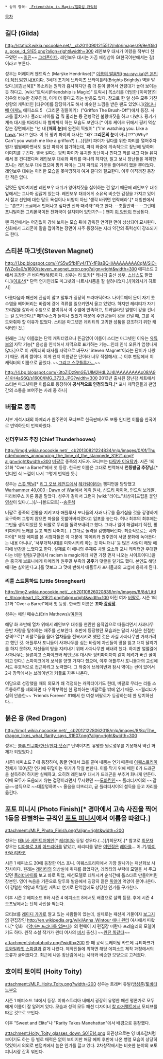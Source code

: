  * 상위 항목: [[My Little Pony: Friendship is Magic/일회성 캐릭터|]]

[[목차]]
== 길다 (Gilda) ==
http://static3.wikia.nocookie.net/__cb20110901215512/mlp/images/9/9e/Gilda_pose_id_S1E5.png?align=right&width=300
레인보우 대시가 어렸을 적부터 친구였던 ~~[[일진]]~~ [[그리폰]]이다. 레인보우 대시는 가끔 애칭삼아 G(한국어판에서는 길)이라고 부른다.
 
성우는 머레이커 헨드릭스 (Marÿke Hendrikse)[* [https://twitter.com/MarykeHendrikse/status/300451733258260480 이름의 발음법(ma-ray-ka)은 본인이 직접 밝힌 내용이다]. 3세대 초기에 브라이츠 브라이틀리(Brights Brightly) 역을 맡았다.]/[김선혜][* 목소리는 원작과 흡사하지만 좀 더 톤이 굵어서 연령대가 높아 보이는 듯 하다고. [wiki:"트릭시(Friendship is Magic)" 트릭시] 목소리를 더빙한 [이미향]의 경우와 비슷한 경우인데, 이게 더 좋다고 하는 반응도 있다. 참고로 한 일 성우 모두 거친 성향의 캐릭터인 [타유야]를 담당하기도 해서 비슷한 느낌을 받은 팬도 있었다.]/[[와타나베 아케노]]
에피소드 5 〈그리폰 길들이기〉("Griffon The Brush-Off")에서 등장. 사과를 훔치거나 플러터샤이를 겁 줘 울리는 등 전형적인 불량배짓을 하고 다녔다. 핑키가 계속 대시를 따라다니자 협박까지 하는 모습도 보인다.[* 이후 케이크 뒤에서 핑키 멱살 잡는 장면에서는 "넌 내 '''[매의 눈]'''에 완전히 찍혔어" ("I'm watching you. Like a [[매#s-2|hawk]].")라고 한다. 이 뒤 핑키 파이의 대사는 "왜? '''그리폰의 눈'''이 아니고?"(Why? Can't you watch me like a griffon?) (...)]핑키 파이가 길다를 위한 파티를 열어주자 뭔가 찜찜해하면서도 일단 파티에 참가하는데, 파티 와중에 계속적으로 장난에 당하며 이미지를 구긴다. 결국 길다는 핑키 파이가 유치한 장난이나 친다고 화를 내고 다들 유치해서 못 견디겠다며 레인보우 대쉬와 파티를 떠나려 하지만, 알고 보니 장난들을 계획한 포니는 레인보우 대쉬였으며 핑키 파이는 그저 파티로 기분을 풀어주려 했을 뿐이었다. 레인보우 대쉬는 이러한 모습을 못마땅하게 여겨 길다와 절교한다. 이후 아직까진 등장한 적은 없다.

겉멋든 양아치지만 레인보우 대쉬가 양아치짓을 싫어하는 건 알기 때문에 레인보우 대쉬 앞에서는 그나마 점잖게 있는다. 레인보우 대쉬에게 소유욕 비슷한 감정을 가지고 있어서 절교 선언에 대한 답도 욕설이나 비방이 아닌 '생각 바뀌면 연락해라'.[* 더빙판에서는 "촌뜨기 소굴에서 벗어나고 싶다면 전화 때려라!"라고 한다. --초월번역-- --그런데 포니빌이든 그리폰국이든 전화국이 설치되어 있던가?-- ] 왠지 [[그레고리 하우스|이 양반]]이 연상된다.

{{{#!html
<iframe width="560" height="315" src="http://www.youtube.com/embed/RCABnp9qY7I" frameborder="0" allowfullscreen></iframe>
}}}

팬 픽션에서는 어김없이 강해 보이는 모습 뒤에 감춰진 연약한 면이 상상되어 묘사된다. 신화에서 그리폰이 말을 잡아먹는 장면이 자주 등장하는 지라 약간의 폭력성이 강조되기도 한다.

== 스티븐 마그넷(Steven Magnet) ==
http://1.bp.blogspot.com/-YS5w5fb1Fy4/TY-fF8aBQ-I/AAAAAAAACqM/SiC-IWZo0a0/s1600/steven_magnet_crop.png?align=right&width=300
에피소드 2에서 등장한 큰 바다뱀(해룡)이다. 성우는 리 토카[* [[캐나다]] 출신 [[성우]]. [[My Little Pony: Friendship is Magic/기타 조연#s-6|스닙스]]도 맡았다.]/[[이호산]][* 단역 연기인데도 마그넷의 나르시시즘을 잘 살려내었다.]/[이와사키 히로시]

아름다움과 패션에 관심이 많고 말투가 굉장히 드라마틱하다. 나이트메어 문이 자기 콧수염을 베어버리는 바람에 강에 격류를 일으키면서 울고 있었다. 하지만 레리티가 자기 꼬리털을 잘라서 수염으로 붙여줘서 이 수염에 만족하고, 트와일라잇 일행이 강을 건너는 걸 도와준다.[* 페가수스가 둘이나 있었기 때문에 주인공들이 강을 건널 때, 그를 꼭 도와줘야 할 이유가 없었다. 스티븐 마그넷은 레리티의 고귀한 성품을 강조하기 위한 캐릭터인 것.]

원래는 그냥 이름없는 단역 캐릭터였으나 뜬금없이 이름이 스티븐 마그넷인 이유는 [[유튜브]]의 자막 기능[* 음성을 인식해서 자막으로 표기하는 기능...인데 인식 오류가 엄청나게 많다.]으로 이 캐릭터의 대사를 자막으로 바꾸자 'Steven Magnet'이라는 단어가 나왔기 때문. 위의 짤이다. 이게 왠지 이름같은 단어라 너무 적절해서(...) 이후 팬덤에서 이 캐릭터의 이름으로 굳었다. ~~[http://25.media.tumblr.com/tumblr_lnosjiqB451qlpwq4o1_500.png 그리고 스쿠틀루가...]~~ 

http://4.bp.blogspot.com/-3toZIDz9mGE/UlM2HdL2J4I/AAAAAAAAo08/A941KH4aS6Q/s1600/IMG_3723.JPG?width=300
2013년 출시된 장난감 세트에서 스티븐 마그넷이란 이름으로 등장하여 '''공식적으로 인정되었다.'''[* 포니 제작진들과 팬덤 간의 소통을 보여주는 사례 중 하나]

== 버팔로 종족 ==
서부 개척시대의 아메리카 원주민이 모티브로 한국판에서도 보통 인디언 이름을 한국어로 번역하듯이 번역하였다.
=== 선더후브즈 추장 (Chief Thunderhooves) ===
http://img4.wikia.nocookie.net/__cb20130821224834/mlp/images/0/0f/Thunderhooves_announcing_the_time_of_the_stampede_S1E21.png?align=right&width=300
[[버팔로]] 종족의 지도자. 모티브는 [[타탕카 이요탕카]]. 시즌 1의 21화 "Over a Barrel"에서 첫 등장.
한국판 이름은 그대로 번역해서 '''천둥발굽 추장님'''.[* 인디언 식 느낌이 나서 그렇게 번역한 듯.]

성우는 [[스콧 맥닐]][* [[리그 오브 레전드]]에서 [[헤카림]]이라는 챔피언을 담당했고 [[Warhammer 40,000 : Dawn of War]]에서 [[메릭 원사]], [[신드리 마이어]], [[인드릭 보레알]], 파라비우스 카론 등을 맡았다. 성우가 같아서 그런지 [wiki:"라이노"쇠상자]드립을 붙인 [http://www.youtube.com/watch?v=PM1JoYTXkC0 영상]이 있다.(...)]/--[볼드모트]--[[송준석]]

버팔로 종족의 전통을 지키고자 애플루사 포니들의 사과 나무를 옮겨심을 것을 강경하게 요구하며 그렇지 않으면 마을을 짓밟아버리겠다고 엄포를 놓는다. 허나 최후의 최후에는 그만둘 생각이었던 듯 버팔로 무리를 돌려보내려고 했다. 그러나 일이 해결되기 직전, 핑키파이의 노래를 듣고 빡친 나머지(...) 그대로 돌격을 감행해버린다. 최종적으로는 사과파이[* 해당 에피를 본 시청자들은 이 때문에 '아메리카 원주민이 서양 문화에 녹아든다는 내용 아니냐', '서부개척시대를 미화시키려 하는 것 아니더냐' 등 많은 사람이 해당 에피에 반감을 느꼈다고 한다. 실제로 이 애니의 우제류 차별 요소와 포니 캐릭터만 우대한다는 비판 칼럼(구글에서 racism is magic이라 치면 가장 먼저 나오는 사이트이다.)을 쓴 중국계 브로니에게 아메리카 원주민 부족의 '''공주'''가 댓글을 달기도 했다. 본인도 해당 에피는 싫어한다고.]를 맛보고 그 맛에 반해서 애플루사 포니들과의 교섭에 응하게 된다. 

=== 리틀 스트롱하트 (Little Strongheart) ===
http://img2.wikia.nocookie.net/__cb20110826020839/mlp/images/8/8d/Little_Strongheart_ID_S1E21.png?align=right&width=100
어린 여자 [[버팔로]]. 시즌 1의 21화 "Over a Barrel"에서 첫 등장.
한국판 이름은 '''꼬마 [[강심장]]'''.

성우는 에린 매슈스(Erin Mathews)/[[여윤미]]

해당 화 초반에 열차 위에서 레인보우 대쉬를 현란한 움직임으로 따돌리면서 사과나무 운반 차량을 탈취하는 재주를 선보인다. 초반에 등장했던 모습과는 달리 사실은 친절한 성격으로[* 버팔로들을 몰아 열차들을 전복시키려 했던 것은 사실 사과나무만 가져가려고 했던 것. 애플루사 포니들이 사과나무를 심는 바람에 자신들이 땅을 잃고 대지 달리기를 하지 못하자, 자신들의 땅을 지켜내기 위해 사과나무만 빼내려 했다. 하지만 얼떨결에 사과나무는 물론이고 스파이크와 레인보우 대시와 핑키파이까지 같이 데려가 버린 꼴이 되고 만다.] 스파이크에게 보석을 양껏 가져다 줬으며, 이후 애플루사 포니들과의 교섭에서도 우호적으로 접근하려고 노력했다. 그 와중에 브레이번과 잠시 엮이는 씬이 있어서 2차 창작에서는 브레이번과 커플로 자주 나온다.

여담으로 성장했을 때의 외모가 꽤 걱정되는 캐릭터이기도 한데, 버팔로 무리는 리틀 스트롱하트를 제외하면 다 우락부락한 한 덩치하는 버팔로들 밖에 없기 때문. ~~퀄리티가 심히 안습한~~ 'Friends Forever' #1에서 한 여성 버팔로가 등장하는데 한 덩치하신다...

== 붉은 용 (Red Dragon) ==
http://img1.wikia.nocookie.net/__cb20121228062018/mlp/images/8/8c/The_dragon_likes_what_Rarity_says_S1E07.png?align=right&width=300

성우는 [[블루 만쿠마]]/[[한신(성우)|한신]]/[[겐다 텟쇼]][* 단역이지만 유명한 원로성우를 기용해서 약간 화제가 되었었다.]

시즌1 에피소드 7 에 등장하며, 동굴 안에서 코를 골며 내뿜는 연기 때문에 [[이퀘스트리아]] 전체가 100년간 연기에 뒤덮이는 위기가 닥칠 뻔한다. 이를 막기 위해 메인 6가 드래곤을 설득하려 하지만 실패하고, 오히려 레인보우 대시가 드래곤을 부추겨 화나게 만든다. 이때 모두가 도움되지 않는 겁쟁이라면서 무시했던 ~~[[도바킨]]인~~ 플러터샤이의 ~~갈굼~~설득으로 ~~데꿀멍하여~~ 울음을 터뜨리고, 곧 플러터샤이의 설득을 듣고 자리를 옮긴다.

== 포토 피니시 (Photo Finish)[* 경마에서 고속 사진을 찍어 1등을 판별하는 규칙인 [http://100.naver.com/100.nhn?docid=84355 포토 피니시]에서 이름을 따왔다.] ==
attachment:/MLP_Photo_Finish.png?align=right&width=200

성우는 [[My Little Pony: Friendship is Magic/영어 성우#s-2.4|태비사 세인트저메인]][* [[레리티]]와 동일 성우다.(...)]/[최문자].[* 참고로 [[최문자]] 성우는 [[디아블로 3]]의 [[아드리아]]를 맡았고, 레리티를 맡은 [[여민정]]은 [[레아(디아블로 3)|레아]]를... 어..?]/[[아이카와 리카코]]

시즌 1 에피소드 20에 등장한 어스 포니. 이퀘스트리아에서 가장 잘나가는 패션화보 사진사이다. 원래는 [[레리티]]의 의상실에 취재를 왔었지만, 레리티의 부탁에 모델을 서 주고 있던 [[플러터샤이]]를 보고 바로 픽업, 패션모델로 데뷔시켜 순식간에 톱스타로 만들어버린 장본인. 영어 녹음을 기준으로 말투와 발음에서 굉장히 짙은 [[독일어]] 억양이 묻어나온다. 이 강렬한 억양과 탁월한 캐릭터 연기로 단역임에도 상당한 인기를 구가한다.

이후 시즌 2 에피소드 9와 시즌 4 에피소드 8에서도 배경으로 살짝 등장. 후에 시즌 4 오프닝에서는 단체 사진을 찍는다.

모티브를 [[레이디 가가]]로 알고 있는 사람들이 있는데, 실제로는 패션계 거물이자 [[보그#s-1|보그]]지의 편집장인 [[http://en.wikipedia.org/wiki/Anna_Wintour 애나 윈터]] 여사에서 따왔다.[* 영화 《[[악마는 프라다를 입는다]]》의 런웨이 지 편집장 미란다 프레슬리의 모델이기도 하다. 원작 소설 작가가 윈터 여사의 [[비서]] 출신.] ~~[http://upload.wikimedia.org/wikipedia/commons/thumb/8/85/Anna_Wintour.jpg/225px-Anna_Wintour.jpg 완전 똑같다]~~

attachment:/photohoity.png?width=200
한 때 공식 트레이딩 카드에 큐티마크가 [[트와일라잇 스파클]]과 같게 나왔다. 제작진들에 의하면 해당 에피소드 제작 과정에서의 오류가 굳어졌다고. 최근에 나온 장난감에서는 셔터와 비슷한 모양으로 고쳐졌다.

== 호이티 토이티 (Hoity Toity) ==
attachment:/MLP_Hoity_Toity.png?width=200
성우는 트레버 듀발/[[방성준]]/[[토비타 노부오]]

시즌 1 에피소드 14에서 등장. 이퀘스트리아 내에서 굉장히 유명한 패션 평론가로 모두에게 이름이 잘 알려져 있다. 모습과 성격 모두 패션 디자이너 [[칼 라거펠트]]에서 모티브를 따온 것으로 보인다. 

이후 "Sweet and Elite"나 "Rarity Takes Manehattan"에서 배경으로 등장했다.

attachment:Hoity_Toity_glasses_down_S01E14.png
외관상으로는 영 비호감처럼 보이기도 하는 등 별로 매력은 없어 보이지만 해당 에피 후반에 나온 쌩얼 모습이 상당히 멋있어서 의외로 팬덤계에서 높은 인기를 끌고 있다. 2차창작에서는 비슷한 분야의 포토 피니시랑 간혹 엮인다.

